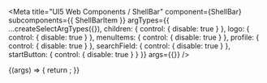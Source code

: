 

<Meta
  title="UI5 Web Components / ShellBar"
  component={ShellBar}
  subcomponents={{ ShellBarItem }}
  argTypes={{
    ...createSelectArgTypes({}),
    children: { control: { disable: true } },
    logo: { control: { disable: true } },
    menuItems: { control: { disable: true } },
    profile: { control: { disable: true } },
    searchField: { control: { disable: true } },
    startButton: { control: { disable: true } }
  }}
  args={{}}
/>

<DocsHeader />

<Canvas>
  <Story name="Default">
    {(args) => {
      return <ShellBar {...args} />;
    }}
  </Story>
</Canvas>

<ArgsTable story="." />
